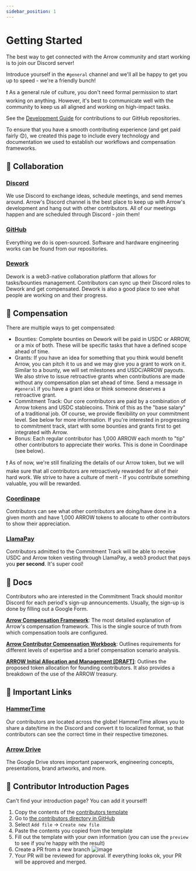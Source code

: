```yaml
---
sidebar_position: 1
---
```


# Getting Started

The best way to get connected with the Arrow community and start working is to join our Discord server!

Introduce yourself in the `#general` channel and we'll all be happy to get you up to speed - we're a friendly bunch!

:exclamation: As a general rule of culture, you don't need formal permission to start working on anything. However, it's best to communicate well with the community to keep us all aligned and working on high-impact tasks.

See the [Development Guide](./guides/development-guide.md) for contributions to our GitHub repositories.

To ensure that you have a smooth contributing experience (and get paid fairly 😊), we created this page to include every technology and documentation we used to establish our workflows and compensation frameworks.

## :busts_in_silhouette: Collaboration

### [Discord](https://discord.com/invite/arrow)

We use Discord to exchange ideas, schedule meetings, and send memes around. Arrow's Discord channel is the best place to keep up with Arrow's development and hang out with other contributors. All of our meetings happen and are scheduled through Discord - join them!

### [GitHub](https://github.com/Arrow-air)

Everything we do is open-sourced. Software and hardware engineering works can be found from our repositories. 

### [Dework](https://app.dework.xyz/arrow-air)

Dework is a web3-native collaboration platform that allows for tasks/bounties management. Contributors can sync up their Discord roles to Dework and get compensated. Dework is also a good place to see what people are working on and their progress.

## :money_with_wings: Compensation

There are multiple ways to get compensated:

* Bounties: Complete bounties on Dework will be paid in USDC or ARROW, or a mix of both. These will be specific tasks that have a defined scope ahead of time.
* Grants: If you have an idea for something that you think would benefit Arrow, you can pitch it to us and we may give you a grant to work on it. Similar to a bounty, we will set milestones and USDC/ARROW payouts. We also strive to issue retroactive grants when contributions are made without any compensation plan set ahead of time. Send a message in `#general` if you have a grant idea or think someone deserves a retroactive grant.
* Commitment Track: Our core contributors are paid by a combination of Arrow tokens and USDC stablecoins. Think of this as the "base salary" of a traditional job. Of course, we provide flexibility on your commitment level. See below for more information. If you're interested in progressing to commitment track, start with some bounties and grants first to get integrated with Arrow.
* Bonus: Each regular contributor has 1,000 ARROW each month to "tip" other contributors to appreciate their works. This is done in Coordinape (see below).

:exclamation: As of now, we're still finalizing the details of our Arrow token, but we will make sure that all contributors are retroactively rewarded for all of their hard work. We strive to have a culture of merit - If you contribute something valuable, you will be rewarded.

### [Coordinape](https://app.coordinape.com/)

Contributors can see what other contributors are doing/have done in a given month and have 1,000 ARROW tokens to allocate to other contributors to show their appreciation.

### [LlamaPay](https://llamapay.io/)

Contributors admitted to the Commitment Track will be able to receive USDC and Arrow token vesting through LlamaPay, a web3 product that pays you **per second**. It's super cool!

## :scroll: Docs

Contributors who are interested in the Commitment Track should monitor Discord for each period's sign-up announcements. Usually, the sign-up is done by filling out a Google Form.

[**Arrow Compensation Framework**](https://docs.google.com/document/d/1GbhslaFcHT1w2zCWbtLFafrsW_QIZ7fxcQXicGOa5Hw/edit?usp=sharing): The most detailed explanation of Arrow's compensation framework. This is the single source of truth from which compensation tools are configured.

[**Arrow Contributor Compensation Workbook**](https://docs.google.com/spreadsheets/d/1Mngt2VHdpZgCwRceVHUqXD9ufMx2gninVBPxm0RkXRQ/edit?usp=sharing): Outlines requirements for different levels of expertise and a brief compensation scenario analysis.

[**ARROW Initial Allocation and Management [DRAFT]**](https://docs.google.com/document/d/19yGuWkonvxdYrXz8rXYAXg1EwEluPGvrLS64dcmEK6Y/edit?usp=sharing): Outlines the proposed token allocation for founding contributors. It also provides a breakdown of the use of the ARROW treasury.

## :link: Important Links

### [HammerTime](https://hammertime.cyou/)

Our contributors are located across the globe! HammerTime allows you to share a date/time in the Discord and convert it to localized format, so that contributors can see the correct time in their respective timezones.

### [Arrow Drive](https://drive.google.com/drive/folders/1efLrzqsiajzlxXiOUjxPT53CkfDGC0Yu?usp=sharing)

The Google Drive stores important paperwork, engineering concepts, presentations, brand artworks, and more. 

## :wave: Contributor Introduction Pages

Can't find your introduction page? You can add it yourself!

1. Copy the contents of the [contributors template](https://raw.githubusercontent.com/Arrow-air/website/main/docs/contributing/contributors/_template.md)
2. Go to [the contributors directory in GitHub](https://github.com/Arrow-air/website/tree/main/docs/contributing/contributors)
3. Select `Add file` -> `Create new file`
4. Paste the contents you copied from the template
5. Fill out the template with your own information (you can use the `preview` to see if you're happy with the result)
6. Create a PR from a new branch
   ![image](/images/create_pr.jpg)
7. Your PR will be reviewed for approval. If everything looks ok, your PR will be approved and merged.

